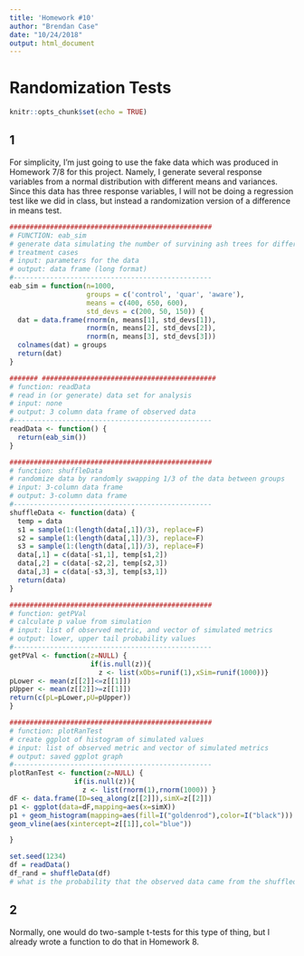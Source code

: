 ```yaml
---
title: 'Homework #10'
author: "Brendan Case"
date: "10/24/2018"
output: html_document
---
```


# Randomization Tests

```r
knitr::opts_chunk$set(echo = TRUE)
```

## 1

For simplicity, I'm just going to use the fake data which was produced in Homework 7/8 for this project. Namely, I generate several response variables from a normal distribution with different means and variances. Since this data has three response variables, I will not be doing a regression test like we did in class, but instead a randomization version of a difference in means test.

```r
##################################################
# FUNCTION: eab_sim
# generate data simulating the number of survining ash trees for different
# treatment cases
# input: parameters for the data
# output: data frame (long format)
#------------------------------------------------- 
eab_sim = function(n=1000,
                   groups = c('control', 'quar', 'aware'),
                   means = c(400, 650, 600),
                   std_devs = c(200, 50, 150)) {
  dat = data.frame(rnorm(n, means[1], std_devs[1]),
                   rnorm(n, means[2], std_devs[2]),
                   rnorm(n, means[3], std_devs[3]))
  colnames(dat) = groups
  return(dat)
}
```


```r
####### ###########################################
# function: readData
# read in (or generate) data set for analysis
# input: none
# output: 3 column data frame of observed data
#------------------------------------------------- 
readData <- function() {
  return(eab_sim())
}

##################################################
# function: shuffleData
# randomize data by randomly swapping 1/3 of the data between groups
# input: 3-column data frame
# output: 3-column data frame
#------------------------------------------------- 
shuffleData <- function(data) {
  temp = data
  s1 = sample(1:(length(data[,1])/3), replace=F)
  s2 = sample(1:(length(data[,1])/3), replace=F)
  s3 = sample(1:(length(data[,1])/3), replace=F)
  data[,1] = c(data[-s1,1], temp[s1,2])
  data[,2] = c(data[-s2,2], temp[s2,3])
  data[,3] = c(data[-s3,3], temp[s3,1])
  return(data)
}

##################################################
# function: getPVal
# calculate p value from simulation
# input: list of observed metric, and vector of simulated metrics
# output: lower, upper tail probability values
#------------------------------------------------- 
getPVal <- function(z=NULL) {
                    if(is.null(z)){
                      z <- list(xObs=runif(1),xSim=runif(1000))}
pLower <- mean(z[[2]]<=z[[1]])
pUpper <- mean(z[[2]]>=z[[1]])
return(c(pL=pLower,pU=pUpper))
}

##################################################
# function: plotRanTest
# create ggplot of histogram of simulated values
# input: list of observed metric and vector of simulated metrics
# output: saved ggplot graph
#------------------------------------------------- 
plotRanTest <- function(z=NULL) {
                if(is.null(z)){
                  z <- list(rnorm(1),rnorm(1000)) }
dF <- data.frame(ID=seq_along(z[[2]]),simX=z[[2]])
p1 <- ggplot(data=dF,mapping=aes(x=simX))
p1 + geom_histogram(mapping=aes(fill=I("goldenrod"),color=I("black"))) +
geom_vline(aes(xintercept=z[[1]],col="blue")) 

}

set.seed(1234)
df = readData()
df_rand = shuffleData(df)
# what is the probability that the observed data came from the shuffled data?
```

## 2

Normally, one would do two-sample t-tests for this type of thing, but I already wrote a function to do that in Homework 8.
